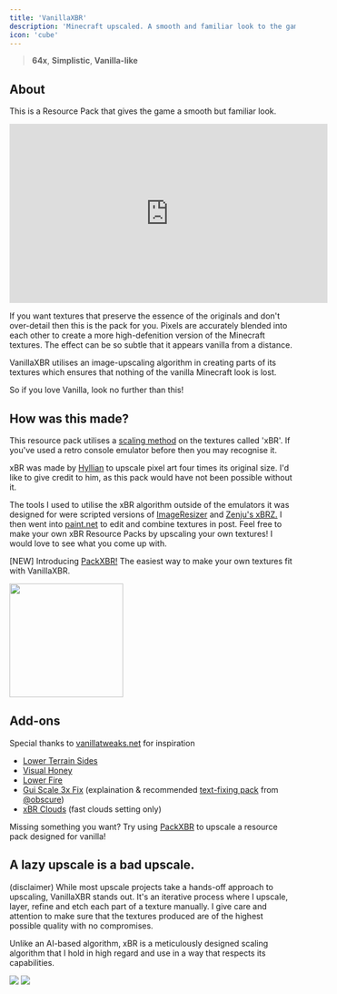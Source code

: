 ---
title: 'VanillaXBR'
description: 'Minecraft upscaled. A smooth and familiar look to the game.'
icon: 'cube'
---

> <Icon icon="display" iconType="regular" /> **64x**, <Icon icon="cube" iconType="regular" /> **Simplistic**, <Icon icon="ice-cream" iconType="regular" /> **Vanilla-like**

## About
This is a Resource Pack that gives the game a smooth but familiar look.

<iframe
width="560"
height="315"
src="https://www.youtube.com/embed/rbvVlGxinow?si=pSkiV1qdqvz0x0Z9" 
title="YouTube video player"
frameborder="0" allow="accelerometer; autoplay; clipboard-write; encrypted-media; gyroscope; picture-in-picture; web-share" referrerpolicy="strict-origin-when-cross-origin" allowfullscreen></iframe>

If you want textures that preserve the essence of the originals and don't over-detail then this is the pack for you. Pixels are accurately blended into each other to create a more high-defenition version of the Minecraft textures. The effect can be so subtle that it appears vanilla from a distance.

VanillaXBR utilises an image-upscaling algorithm in creating parts of its textures which ensures that nothing of the vanilla Minecraft look is lost.

So if you love Vanilla, look no further than this!

## How was this made?
This resource pack utilises a [scaling method](https://en.wikipedia.org/wiki/Pixel-art_scaling_algorithms#2%C3%97SaI) on the textures called 'xBR'. If you've used a retro console emulator before then you may recognise it.

xBR was made by [Hyllian](https://github.com/Hyllian) to upscale pixel art four times its original size. I'd like to give credit to him, as this pack would have not been possible without it.

The tools I used to utilise the xBR algorithm outside of the emulators it was designed for were scripted versions of [ImageResizer](https://github.com/Hawkynt/2dimagefilter) and [Zenju's xBRZ.](https://sourceforge.net/projects/xbrz/) I then went into [paint.net](http://www.getpaint.net/) to edit and combine textures in post. Feel free to make your own xBR Resource Packs by upscaling your own textures! I would love to see what you come up with.

[NEW] Introducing [PackXBR!](https://packxbr.f53.dev/) The easiest way to make your own textures fit with VanillaXBR. 

<a href="https://packxbr.f53.dev/" target="_blank">
  <img height="200" noZoom src="https://cdn.modrinth.com/data/cached_images/a165c55842c1d14a7fe555f7814b23be8223f215.png" />
</a>

## Add-ons
Special thanks to [vanillatweaks.net](https://vanillatweaks.net/) for inspiration

- [Lower Terrain Sides](http://www.mediafire.com/file/i0d8ryqrd3ihcrl/Lower_terrain_sides.zip/file)
- [Visual Honey](https://www.mediafire.com/file/gywgq07qafucwbb/Visual_Honey.zip/file)
- [Lower Fire](https://www.mediafire.com/file/vczk10euxqw4c0f/Lower_Fire.zip/file)
- [Gui Scale 3x Fix](https://www.mediafire.com/file/46gipz22co9wlk1/3x_UI_Fix.zip/file) (explaination & recommended [text-fixing pack](https://modrinth.com/resourcepack/3x-font) from [@obscure](https://modrinth.com/user/Obscure))
- [xBR Clouds](http://www.mediafire.com/file/rjpkzyjyke0ople/xBR_Clouds.zip/file) (fast clouds setting only)

Missing something you want? Try using [PackXBR](https://packxbr.f53.dev/) to upscale a resource pack designed for vanilla!

## A lazy upscale is a bad upscale.
(disclaimer) While most upscale projects take a hands-off approach to upscaling, VanillaXBR stands out. It's an iterative process where I upscale, layer, refine and etch each part of a texture manually. I give care and attention to make sure that the textures produced are of the highest possible quality with no compromises.

Unlike an AI-based algorithm, xBR is a meticulously designed scaling algorithm that I hold in high regard and use in a way that respects its capabilities.

<img NoZoom src="https://i.imgur.com/LW9JpQL.gif"/>
<img NoZoom src="https://i.imgur.com/uDr4BtS.gif"/>